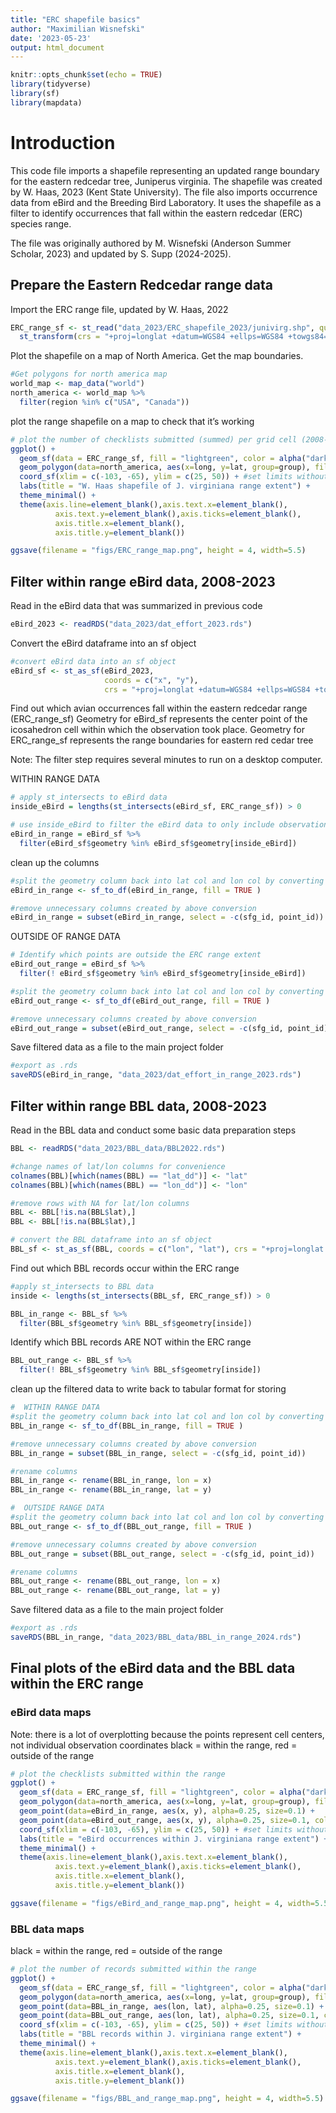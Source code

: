 ```yaml
---
title: "ERC shapefile basics"
author: "Maximilian Wisnefski"
date: '2023-05-23'
output: html_document
---
```


```r
knitr::opts_chunk$set(echo = TRUE)
library(tidyverse)
library(sf)
library(mapdata)
```

# Introduction
This code file imports a shapefile representing an updated range boundary for the eastern redcedar tree, Juniperus virginia. The shapefile was created by W. Haas, 2023 (Kent State University).
The file also imports occurrence data from eBird and the Breeding Bird Laboratory. 
It uses the shapefile as a filter to identify occurrences that fall within the eastern redcedar (ERC) species range.

The file was originally authored by M. Wisnefski (Anderson Summer Scholar, 2023) and updated by S. Supp (2024-2025).


## Prepare the Eastern Redcedar range data

Import the ERC range file, updated by W. Haas, 2022
```r
ERC_range_sf <- st_read("data_2023/ERC_shapefile_2023/junivirg.shp", quiet = TRUE) %>%
  st_transform(crs = "+proj=longlat +datum=WGS84 +ellps=WGS84 +towgs84=0,0,0")
```

Plot the shapefile on a map of North America.
Get the map boundaries.
```r
#Get polygons for north america map
world_map <- map_data("world")
north_america <- world_map %>%
  filter(region %in% c("USA", "Canada"))
```

plot the range shapefile on a map to check that it's working
```r
# plot the number of checklists submitted (summed) per grid cell (2008-2023)
ggplot() + 
  geom_sf(data = ERC_range_sf, fill = "lightgreen", color = alpha("darkgreen")) +
  geom_polygon(data=north_america, aes(x=long, y=lat, group=group), fill=NA, color="black") +
  coord_sf(xlim = c(-103, -65), ylim = c(25, 50)) + #set limits without distorting boundaries
  labs(title = "W. Haas shapefile of J. virginiana range extent") +
  theme_minimal() + 
  theme(axis.line=element_blank(),axis.text.x=element_blank(),
          axis.text.y=element_blank(),axis.ticks=element_blank(),
          axis.title.x=element_blank(),
          axis.title.y=element_blank())

ggsave(filename = "figs/ERC_range_map.png", height = 4, width=5.5)
```


## Filter within range eBird data, 2008-2023

Read in the eBird data that was summarized in previous code
```r
eBird_2023 <- readRDS("data_2023/dat_effort_2023.rds")
```

Convert the eBird dataframe into an sf object
```r
#convert eBird data into an sf object 
eBird_sf <- st_as_sf(eBird_2023, 
                     coords = c("x", "y"), 
                     crs = "+proj=longlat +datum=WGS84 +ellps=WGS84 +towgs84=0,0,0")
```

Find out which avian occurrences fall within the eastern redcedar range (ERC_range_sf)
Geometry for eBird_sf represents the center point of the icosahedron cell within which the observation took place.
Geometry for ERC_range_sf represents the range boundaries for eastern red cedar tree

Note: The filter step requires several minutes to run on a desktop computer.

WITHIN RANGE DATA
```r
# apply st_intersects to eBird data
inside_eBird = lengths(st_intersects(eBird_sf, ERC_range_sf)) > 0

# use inside_eBird to filter the eBird data to only include observations within ERC range extent
eBird_in_range = eBird_sf %>%
  filter(eBird_sf$geometry %in% eBird_sf$geometry[inside_eBird])
```

clean up the columns
```r
#split the geometry column back into lat col and lon col by converting sf object back to df
eBird_in_range <- sf_to_df(eBird_in_range, fill = TRUE )

#remove unnecessary columns created by above conversion
eBird_in_range = subset(eBird_in_range, select = -c(sfg_id, point_id))
```

OUTSIDE OF RANGE DATA
```r
# Identify which points are outside the ERC range extent
eBird_out_range = eBird_sf %>%
  filter(! eBird_sf$geometry %in% eBird_sf$geometry[inside_eBird])

#split the geometry column back into lat col and lon col by converting sf object back to df
eBird_out_range <- sf_to_df(eBird_out_range, fill = TRUE )

#remove unnecessary columns created by above conversion
eBird_out_range = subset(eBird_out_range, select = -c(sfg_id, point_id))
```

Save filtered data as a file to the main project folder
```r
#export as .rds
saveRDS(eBird_in_range, "data_2023/dat_effort_in_range_2023.rds")
```



## Filter within range BBL data, 2008-2023
Read in the BBL data and conduct some basic data preparation steps
```r
BBL <- readRDS("data_2023/BBL_data/BBL2022.rds")

#change names of lat/lon columns for convenience
colnames(BBL)[which(names(BBL) == "lat_dd")] <- "lat"
colnames(BBL)[which(names(BBL) == "lon_dd")] <- "lon"

#remove rows with NA for lat/lon columns
BBL <- BBL[!is.na(BBL$lat),]
BBL <- BBL[!is.na(BBL$lat),]

# convert the BBL dataframe into an sf object
BBL_sf <- st_as_sf(BBL, coords = c("lon", "lat"), crs = "+proj=longlat +datum=WGS84 +ellps=WGS84 +towgs84=0,0,0")
```

Find out which BBL records occur within the ERC range
```r
#apply st_intersects to BBL data
inside <- lengths(st_intersects(BBL_sf, ERC_range_sf)) > 0

BBL_in_range <- BBL_sf %>%
  filter(BBL_sf$geometry %in% BBL_sf$geometry[inside])
```

Identify which BBL records ARE NOT within the ERC range
```r
BBL_out_range <- BBL_sf %>%
  filter(! BBL_sf$geometry %in% BBL_sf$geometry[inside])
```

clean up the filtered data to write back to tabular format for storing
```r
#  WITHIN RANGE DATA
#split the geometry column back into lat col and lon col by converting sf object back to df
BBL_in_range <- sf_to_df(BBL_in_range, fill = TRUE )

#remove unnecessary columns created by above conversion
BBL_in_range = subset(BBL_in_range, select = -c(sfg_id, point_id))

#rename columns
BBL_in_range <- rename(BBL_in_range, lon = x)
BBL_in_range <- rename(BBL_in_range, lat = y)
```

```r
#  OUTSIDE RANGE DATA
#split the geometry column back into lat col and lon col by converting sf object back to df
BBL_out_range <- sf_to_df(BBL_out_range, fill = TRUE )

#remove unnecessary columns created by above conversion
BBL_out_range = subset(BBL_out_range, select = -c(sfg_id, point_id))

#rename columns
BBL_out_range <- rename(BBL_out_range, lon = x)
BBL_out_range <- rename(BBL_out_range, lat = y)
```

Save filtered data as a file to the main project folder
```r
#export as .rds
saveRDS(BBL_in_range, "data_2023/BBL_data/BBL_in_range_2024.rds")
```

## Final plots of the eBird data and the BBL data within the ERC range

### eBird data maps 
Note: there is a lot of overplotting because the points represent cell centers, not individual observation coordinates
black = within the range, red = outside of the range
```r
# plot the checklists submitted within the range
ggplot() + 
  geom_sf(data = ERC_range_sf, fill = "lightgreen", color = alpha("darkgreen")) +
  geom_polygon(data=north_america, aes(x=long, y=lat, group=group), fill=NA, color="black") +
  geom_point(data=eBird_in_range, aes(x, y), alpha=0.25, size=0.1) +
  geom_point(data=eBird_out_range, aes(x, y), alpha=0.25, size=0.1, col="indianred") + 
  coord_sf(xlim = c(-103, -65), ylim = c(25, 50)) + #set limits without distorting boundaries
  labs(title = "eBird occurrences within J. virginiana range extent") +
  theme_minimal() + 
  theme(axis.line=element_blank(),axis.text.x=element_blank(),
          axis.text.y=element_blank(),axis.ticks=element_blank(),
          axis.title.x=element_blank(),
          axis.title.y=element_blank())

ggsave(filename = "figs/eBird_and_range_map.png", height = 4, width=5.5)
```

### BBL data maps
black = within the range, red = outside of the range
```r
# plot the number of records submitted within the range
ggplot() + 
  geom_sf(data = ERC_range_sf, fill = "lightgreen", color = alpha("darkgreen")) +
  geom_polygon(data=north_america, aes(x=long, y=lat, group=group), fill=NA, color="black") +
  geom_point(data=BBL_in_range, aes(lon, lat), alpha=0.25, size=0.1) +
  geom_point(data=BBL_out_range, aes(lon, lat), alpha=0.25, size=0.1, col="indianred") +
  coord_sf(xlim = c(-103, -65), ylim = c(25, 50)) + #set limits without distorting boundaries
  labs(title = "BBL records within J. virginiana range extent") +
  theme_minimal() + 
  theme(axis.line=element_blank(),axis.text.x=element_blank(),
          axis.text.y=element_blank(),axis.ticks=element_blank(),
          axis.title.x=element_blank(),
          axis.title.y=element_blank())

ggsave(filename = "figs/BBL_and_range_map.png", height = 4, width=5.5)

```
